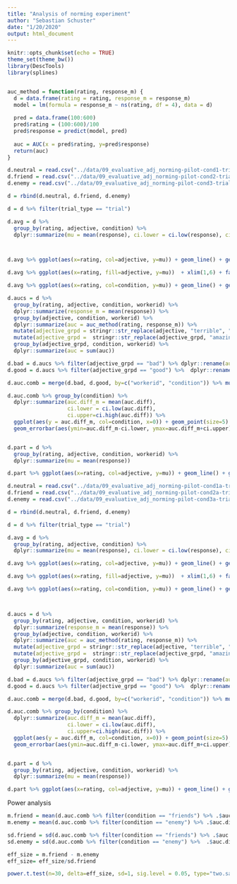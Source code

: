 ```yaml
---
title: "Analysis of norming experiment"
author: "Sebastian Schuster"
date: "1/20/2020"
output: html_document
---
```


```r
knitr::opts_chunk$set(echo = TRUE)
theme_set(theme_bw())
library(DescTools)
library(splines)


auc_method = function(rating, response_m) {
  d = data.frame(rating = rating, response_m = response_m)
  model = lm(formula = response_m ~ ns(rating, df = 4), data = d)
  
  pred = data.frame(100:600)
  pred$rating = (100:600)/100
  pred$response = predict(model, pred)
  
  auc = AUC(x = pred$rating, y=pred$response)
  return(auc)
}

```

```r

d.neutral = read.csv("../data/09_evaluative_adj_norming-pilot-cond1-trials.csv")
d.friend = read.csv("../data/09_evaluative_adj_norming-pilot-cond2-trials.csv")
d.enemy = read.csv("../data/09_evaluative_adj_norming-pilot-cond3-trials.csv")

d = rbind(d.neutral, d.friend, d.enemy)

d = d %>% filter(trial_type == "trial")

d.avg = d %>% 
  group_by(rating, adjective, condition) %>% 
  dplyr::summarize(mu = mean(response), ci.lower = ci.low(response), ci.upper=ci.high(response))



d.avg %>% ggplot(aes(x=rating, col=adjective, y=mu)) + geom_line() + geom_point() + geom_errorbar(aes(ymin=mu-ci.lower, ymax=ci.upper+mu)) + xlim(1,6) + facet_wrap(~condition)

d.avg %>% ggplot(aes(x=rating, fill=adjective, y=mu))  + xlim(1,6) + facet_wrap(~condition) + geom_area()

d.avg %>% ggplot(aes(x=rating, col=condition, y=mu)) + geom_line() + geom_point() + geom_errorbar(aes(ymin=mu-ci.lower, ymax=ci.upper+mu)) + xlim(1,6) + facet_wrap(~adjective)

d.aucs = d %>% 
  group_by(rating, adjective, condition, workerid) %>% 
  dplyr::summarize(response_m = mean(response)) %>% 
  group_by(adjective, condition, workerid) %>% 
  dplyr::summarize(auc = auc_method(rating, response_m)) %>%
  mutate(adjective_grpd = stringr::str_replace(adjective, "terrible", "bad")) %>%
  mutate(adjective_grpd =  stringr::str_replace(adjective_grpd, "amazing", "good")) %>%
  group_by(adjective_grpd, condition, workerid) %>% 
  dplyr::summarize(auc = sum(auc))

d.bad = d.aucs %>% filter(adjective_grpd == "bad") %>% dplyr::rename(auc.bad = auc)
d.good = d.aucs %>% filter(adjective_grpd == "good") %>%  dplyr::rename(auc.good = auc)

d.auc.comb = merge(d.bad, d.good, by=c("workerid", "condition")) %>% mutate(auc.diff = auc.good - auc.bad)

d.auc.comb %>% group_by(condition) %>% 
  dplyr::summarize(auc.diff_m = mean(auc.diff), 
                   ci.lower = ci.low(auc.diff), 
                   ci.upper=ci.high(auc.diff)) %>% 
  ggplot(aes(y = auc.diff_m, col=condition, x=0)) + geom_point(size=5) + 
  geom_errorbar(aes(ymin=auc.diff_m-ci.lower, ymax=auc.diff_m+ci.upper)) + xlim(-2,2) + ylab("AUC (good + amazing) - AUC (bad + terrible)")



```
```r

d.part = d %>% 
  group_by(rating, adjective, condition, workerid) %>% 
  dplyr::summarize(mu = mean(response))

d.part %>% ggplot(aes(x=rating, col=adjective, y=mu)) + geom_line() + geom_point() +  xlim(1,6) + facet_wrap(~condition + workerid, ncol=5)


```

```r

d.neutral = read.csv("../data/09_evaluative_adj_norming-pilot-cond1a-trials.csv")
d.friend = read.csv("../data/09_evaluative_adj_norming-pilot-cond2a-trials.csv")
d.enemy = read.csv("../data/09_evaluative_adj_norming-pilot-cond3a-trials.csv")

d = rbind(d.neutral, d.friend, d.enemy)

d = d %>% filter(trial_type == "trial")

d.avg = d %>% 
  group_by(rating, adjective, condition) %>% 
  dplyr::summarize(mu = mean(response), ci.lower = ci.low(response), ci.upper=ci.high(response))

d.avg %>% ggplot(aes(x=rating, col=adjective, y=mu)) + geom_line() + geom_point() + geom_errorbar(aes(ymin=mu-ci.lower, ymax=ci.upper+mu)) + xlim(1,6) + facet_wrap(~condition)

d.avg %>% ggplot(aes(x=rating, fill=adjective, y=mu))  + xlim(1,6) + facet_wrap(~condition) + geom_area()

d.avg %>% ggplot(aes(x=rating, col=condition, y=mu)) + geom_line() + geom_point() + geom_errorbar(aes(ymin=mu-ci.lower, ymax=ci.upper+mu)) + xlim(1,6) + facet_wrap(~adjective)



d.aucs = d %>% 
  group_by(rating, adjective, condition, workerid) %>% 
  dplyr::summarize(response_m = mean(response)) %>% 
  group_by(adjective, condition, workerid) %>% 
  dplyr::summarize(auc = auc_method(rating, response_m)) %>%
  mutate(adjective_grpd = stringr::str_replace(adjective, "terrible", "bad")) %>%
  mutate(adjective_grpd =  stringr::str_replace(adjective_grpd, "amazing", "good")) %>%
  group_by(adjective_grpd, condition, workerid) %>% 
  dplyr::summarize(auc = sum(auc))

d.bad = d.aucs %>% filter(adjective_grpd == "bad") %>% dplyr::rename(auc.bad = auc)
d.good = d.aucs %>% filter(adjective_grpd == "good") %>%  dplyr::rename(auc.good = auc)

d.auc.comb = merge(d.bad, d.good, by=c("workerid", "condition")) %>% mutate(auc.diff = auc.good - auc.bad)

d.auc.comb %>% group_by(condition) %>% 
  dplyr::summarize(auc.diff_m = mean(auc.diff), 
                   ci.lower = ci.low(auc.diff), 
                   ci.upper=ci.high(auc.diff)) %>% 
  ggplot(aes(y = auc.diff_m, col=condition, x=0)) + geom_point(size=5) + 
  geom_errorbar(aes(ymin=auc.diff_m-ci.lower, ymax=auc.diff_m+ci.upper)) + xlim(-2,2) + ylab("AUC (good + amazing) - AUC (bad + terrible)")



```


```r

d.part = d %>% 
  group_by(rating, adjective, condition, workerid) %>% 
  dplyr::summarize(mu = mean(response))

d.part %>% ggplot(aes(x=rating, col=adjective, y=mu)) + geom_line() + geom_point() +  xlim(1,6) + facet_wrap(~condition + workerid, ncol=5)


```

Power analysis

```r

m.friend = mean(d.auc.comb %>% filter(condition == "friends") %>% .$auc.diff)
m.enemy = mean(d.auc.comb %>% filter(condition == "enemy") %>% .$auc.diff)

sd.friend = sd(d.auc.comb %>% filter(condition == "friends") %>% .$auc.diff)
sd.enemy = sd(d.auc.comb %>% filter(condition == "enemy") %>%  .$auc.diff)

eff_size = m.friend - m.enemy
eff_size= eff_size/sd.friend

power.t.test(n=30, delta=eff_size, sd=1, sig.level = 0.05, type="two.sample", alternative="two.sided")

```